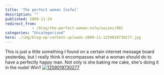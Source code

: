 ```yaml
---
title: 'The perfect woman [nsfw]'
description: ""
published: 2009-11-24
redirect_from: 
            - /blog/the-perfect-woman-nsfw/swizec/901
categories: "Uncategorized"
hero: ./img/blog-wp-content-uploads-2009-11-1259019730277.jpg
---
```

This is just a little something I found on a certain internet message board yesterday, but I really think it encompasses what a woman should do to have a perfectly happy man. Not only is she baking me cake, she&#x27;s doing it in the nude! Win!! [![1259019730277](http://swizec.com/blog/wp-content/uploads/2009/11/1259019730277.jpg "1259019730277")](./img/blog-wp-content-uploads-2009-11-1259019730277.jpg)
